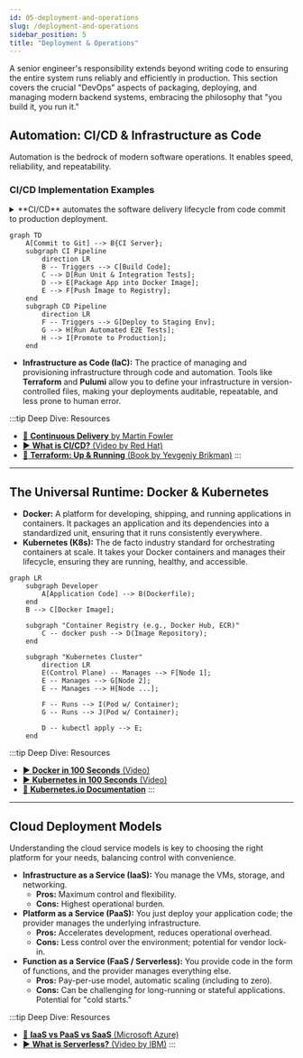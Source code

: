```yaml
---
id: 05-deployment-and-operations
slug: /deployment-and-operations
sidebar_position: 5
title: "Deployment & Operations"
---
```


A senior engineer's responsibility extends beyond writing code to ensuring the entire system runs reliably and efficiently in production. This section covers the crucial "DevOps" aspects of packaging, deploying, and managing modern backend systems, embracing the philosophy that "you build it, you run it."

## Automation: CI/CD & Infrastructure as Code

Automation is the bedrock of modern software operations. It enables speed, reliability, and repeatability.

### CI/CD Implementation Examples

<details>
<summary>**CI/CD** automates the software delivery lifecycle from code commit to production deployment.</summary>

**GitHub Actions Pipeline Example**
```yaml
name: CI/CD Pipeline
on:
  push:
    branches: [ main, develop ]
  pull_request:
    branches: [ main ]

jobs:
  test:
    runs-on: ubuntu-latest
    steps:
    - uses: actions/checkout@v4
    - name: Setup Node.js
      uses: actions/setup-node@v4
      with:
        node-version: '18'
        cache: 'npm'
    - name: Install dependencies
      run: npm ci
    - name: Run tests
      run: npm test
    - name: Build application
      run: npm run build
    
  deploy:
    needs: test
    if: github.ref == 'refs/heads/main'
    runs-on: ubuntu-latest
    steps:
    - name: Deploy to production
      run: echo "Deploying to production..."
```
</details>

```mermaid
graph TD
    A[Commit to Git] --> B{CI Server};
    subgraph CI Pipeline
        direction LR
        B -- Triggers --> C[Build Code];
        C --> D[Run Unit & Integration Tests];
        D --> E[Package App into Docker Image];
        E --> F[Push Image to Registry];
    end
    subgraph CD Pipeline
        direction LR
        F -- Triggers --> G[Deploy to Staging Env];
        G --> H[Run Automated E2E Tests];
        H --> I[Promote to Production];
    end
```

- **Infrastructure as Code (IaC):** The practice of managing and provisioning infrastructure through code and automation. Tools like **Terraform** and **Pulumi** allow you to define your infrastructure in version-controlled files, making your deployments auditable, repeatable, and less prone to human error.

:::tip Deep Dive: Resources
- [📄 **Continuous Delivery** by Martin Fowler](https://martinfowler.com/bliki/ContinuousDelivery.html)
- [▶️ **What is CI/CD?** (Video by Red Hat)](https://www.youtube.com/watch?v=k2a_ZtB1YmA)
- [📄 **Terraform: Up & Running** (Book by Yevgeniy Brikman)](https://www.terraformupandrunning.com/)
:::

---

## The Universal Runtime: Docker & Kubernetes

- **Docker:** A platform for developing, shipping, and running applications in containers. It packages an application and its dependencies into a standardized unit, ensuring that it runs consistently everywhere.
- **Kubernetes (K8s):** The de facto industry standard for orchestrating containers at scale. It takes your Docker containers and manages their lifecycle, ensuring they are running, healthy, and accessible.

```mermaid
graph LR
    subgraph Developer
        A[Application Code] --> B(Dockerfile);
    end
    B --> C[Docker Image];

    subgraph "Container Registry (e.g., Docker Hub, ECR)"
        C -- docker push --> D(Image Repository);
    end

    subgraph "Kubernetes Cluster"
        direction LR
        E(Control Plane) -- Manages --> F[Node 1];
        E -- Manages --> G[Node 2];
        E -- Manages --> H[Node ...];

        F -- Runs --> I(Pod w/ Container);
        G -- Runs --> J(Pod w/ Container);

        D -- kubectl apply --> E;
    end
```

:::tip Deep Dive: Resources
- [▶️ **Docker in 100 Seconds** (Video)](https://www.youtube.com/watch?v=Gjnup-PuquQ)
- [▶️ **Kubernetes in 100 Seconds** (Video)](https://www.youtube.com/watch?v=PziYfl8q_wE)
- [📄 **Kubernetes.io Documentation**](https://kubernetes.io/docs/home/)
:::

---

## Cloud Deployment Models

Understanding the cloud service models is key to choosing the right platform for your needs, balancing control with convenience.

- **Infrastructure as a Service (IaaS):** You manage the VMs, storage, and networking.
  - **Pros:** Maximum control and flexibility.
  - **Cons:** Highest operational burden.
- **Platform as a Service (PaaS):** You just deploy your application code; the provider manages the underlying infrastructure.
  - **Pros:** Accelerates development, reduces operational overhead.
  - **Cons:** Less control over the environment; potential for vendor lock-in.
- **Function as a Service (FaaS / Serverless):** You provide code in the form of functions, and the provider manages everything else.
  - **Pros:** Pay-per-use model, automatic scaling (including to zero).
  - **Cons:** Can be challenging for long-running or stateful applications. Potential for "cold starts."

:::tip Deep Dive: Resources
- [📄 **IaaS vs PaaS vs SaaS** (Microsoft Azure)](https://azure.microsoft.com/en-us/resources/cloud-computing-dictionary/iaas-vs-paas-vs-saas/)
- [▶️ **What is Serverless?** (Video by IBM)](https://www.youtube.com/watch?v=v_y3z_5gG7g)
:::
